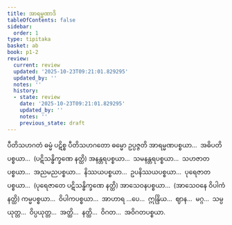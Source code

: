 ```yaml
---
title: အာရမ္မဏာဒိ
tableOfContents: false
sidebar:
  order: 1
type: tipitaka
basket: ab
book: p1-2
review:
  current: review
  updated: '2025-10-23T09:21:01.829295'
  updated_by: ''
  notes: ''
  history:
  - state: review
    date: '2025-10-23T09:21:01.829295'
    updated_by: ''
    notes: ''
    previous_state: draft
---
```



<ReviewStatus review={frontmatter.review} showDetails={true} />

<HypothesisAnnotation frontmatter={frontmatter} />

<DynamicBreadcrumb />

<Division number="4" book="p1-2" e="ch" v="37" p="109">

<Paragraph number="650" book="p1-2">
ပီတိသဟဂတံ ဓမ္မံ ပဋိစ္စ ပီတိသဟဂတော ဓမ္မော ဥပ္ပဇ္ဇတိ အာရမ္မဏပစ္စယာ…  အဓိပတိပစ္စယာ…  (ပဋိသန္ဓိက္ခဏေ နတ္ထိ) အနန္တရပစ္စယာ…  သမနန္တရပစ္စယာ…  သဟဇာတပစ္စယာ…  အညမညပစ္စယာ…  နိဿယပစ္စယာ…  ဥပနိဿယပစ္စယာ…  ပုရေဇာတပစ္စယာ…  (ပုရေဇာတေ ပဋိသန္ဓိက္ခဏေ နတ္ထိ) အာသေဝနပစ္စယာ…  (အာသေဝနေ ဝိပါကံ နတ္ထိ) ကမ္မပစ္စယာ…  ဝိပါကပစ္စယာ…  အာဟာရ …ပေ…  ဣန္ဒြိယ…  ဈာန…  မဂ္ဂ…  သမ္ပယုတ္တ…  ဝိပ္ပယုတ္တ…  အတ္ထိ…  နတ္ထိ…  ဝိဂတ…  အဝိဂတပစ္စယာ.
</Paragraph>
</Division>